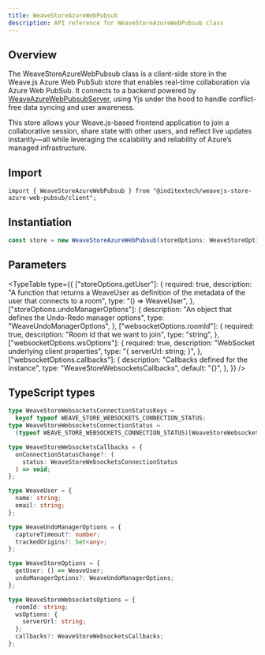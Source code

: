 ```yaml
---
title: WeaveStoreAzureWebPubsub
description: API reference for WeaveStoreAzureWebPubsub class
---
```



## Overview

The WeaveStoreAzureWebPubsub class is a client-side store in the Weave.js Azure Web PubSub store
that enables real-time collaboration via Azure Web PubSub. It connects to a backend powered by
[WeaveAzureWebPubsubServer](/docs/store-azure-web-pubsub), using Yjs under the hood to handle
conflict-free data syncing and user awareness.

This store allows your Weave.js-based frontend application to join a collaborative session, share
state with other users, and reflect live updates instantly—all while leveraging the scalability and
reliability of Azure’s managed infrastructure.

## Import

```shell
import { WeaveStoreAzureWebPubsub } from "@inditextech/weavejs-store-azure-web-pubsub/client";
```

## Instantiation

```ts
const store = new WeaveStoreAzureWebPubsub(storeOptions: WeaveStoreOptions, azureWebPubsubOptions: WeaveStoreAzureWebPubsubOptions);
```

## Parameters

<TypeTable
  type={{
    ["storeOptions.getUser"]: {
      required: true,
      description:
        "A function that returns a WeaveUser as definition of the metadata of the user that connects to a room",
      type: "() => WeaveUser",
    },
    ["storeOptions.undoManagerOptions"]: {
      description: "An object that defines the Undo-Redo manager options",
      type: "WeaveUndoManagerOptions",
    },
    ["websocketOptions.roomId"]: {
      required: true,
      description: "Room id that we want to join",
      type: "string",
    },
    ["websocketOptions.wsOptions"]: {
      required: true,
      description: "WebSocket underlying client properties",
      type: "{ serverUrl: string; }",
    },
    ["websocketOptions.callbacks"]: {
      description: "Callbacks defined for the instance",
      type: "WeaveStoreWebsocketsCallbacks",
      default: "{}",
    },
  }}
/>

## TypeScript types

```ts
type WeaveStoreWebsocketsConnectionStatusKeys =
  keyof typeof WEAVE_STORE_WEBSOCKETS_CONNECTION_STATUS;
type WeaveStoreWebsocketsConnectionStatus =
  (typeof WEAVE_STORE_WEBSOCKETS_CONNECTION_STATUS)[WeaveStoreWebsocketsConnectionStatusKeys];

type WeaveStoreWebsocketsCallbacks = {
  onConnectionStatusChange?: (
    status: WeaveStoreWebsocketsConnectionStatus
  ) => void;
};

type WeaveUser = {
  name: string;
  email: string;
};

type WeaveUndoManagerOptions = {
  captureTimeout?: number;
  trackedOrigins?: Set<any>;
};

type WeaveStoreOptions = {
  getUser: () => WeaveUser;
  undoManagerOptions?: WeaveUndoManagerOptions;
};

type WeaveStoreWebsocketsOptions = {
  roomId: string;
  wsOptions: {
    serverUrl: string;
  };
  callbacks?: WeaveStoreWebsocketsCallbacks;
};
```
